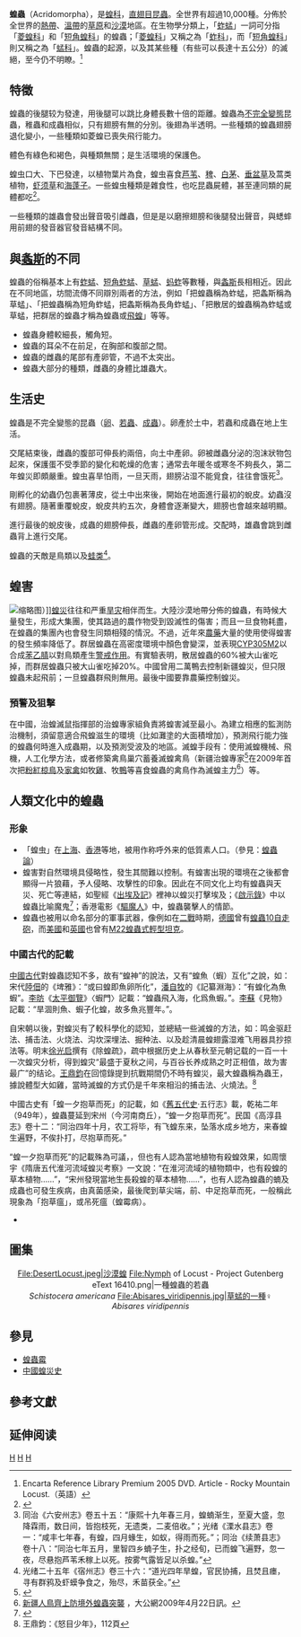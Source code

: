 {{Multiple issues|{{expert|subject=昆蟲學|time=2020-02-17T12:07:09+00:00}}
{{refimprove|time=2020-02-17T12:07:09+00:00}}}}{{about|生物|同名武器|蝗蟲坦克|和|蝗蟲10自走炮|在地人對外來人、外国人的蔑稱|蝗蟲论}}
{{Automatic taxobox
| taxon = Caelifera
| authority = 
| name= 蝗蟲
| image = Oxya yezoensis November 2007 Osaka Japan.jpg
| image_caption = 小翅稻蝗（''Oxya yezoensis''） 
| subdivision_ranks = [[科|科]]
| subdivision =
*[[蝗總科|蝗總科]] Acridoidea
**[[蝗科|蝗科]] Acrididae
**[[網翅蝗科|網翅蝗科]] Arcypteridae
**[[斑腿蝗科|斑腿蝗科]] Catantopidae
**[[Charilaidae|Charilaidae]]
**[[瘤錐蝗科|瘤錐蝗科]] Chrotogonidae
**[[沙蝗科|沙蝗科]] Lathiceridae
**[[小蝻蝗科|小蝻蝗科]] Lentulidae
**[[癩蝗科|癩蝗科]] Pamphagidae
**[[牛蝗科|牛蝗科]] Pneumoridae
**[[枝蝗科|枝蝗科]] Proscopiidae
**[[錐頭蝗科|錐頭蝗科]] Pyrgomorphidae
*[[短角蝗總科|短角蝗總科]]（[[蜢科|蜢科]]）Eumastacoidea
**[[短角蝗科|短角蝗科]]（[[蜢科|蜢科]]）Eumastacidae
*[[菱蝗總科|菱蝗總科]]（[[蚱科|蚱科]]）Tetrigoidea
**[[股溝蚱科|股溝蚱科]] Batrachididae
**[[菱蝗科|菱蝗科]]（[[蚱科|蚱科]]）Tetrigidae
*[[蚤螻總科|蚤螻總科]] Tridactyloidea
**[[短足螻科|短足螻科]] Cylindrachetidae
**[[Rhipipterygidae|Rhipipterygidae]]
**[[蚤螻科|蚤螻科]] Tridactylidae
}}

'''蝗蟲'''（Acridomorpha），是[[蝗科|蝗科]]，[[直翅目|直翅目]][[昆蟲|昆蟲]]。全世界有超過10,000種。分佈於全世界的[[热带|熱帶]]、[[温带|溫帶]]的[[草原|草原]]和[[沙漠|沙漠]]地區。在生物學分類上，「[[蚱蜢|蚱蜢]]」一詞可分指「[[菱蝗科|菱蝗科]]」和「[[短角蝗科|短角蝗科]]」的蝗蟲；「[[菱蝗科|菱蝗科]]」又稱之為「[[蚱科|蚱科]]」，而「[[短角蝗科|短角蝗科]]」則又稱之為「[[蜢科|蜢科]]」。蝗蟲的起源，以及其某些種（有些可以長達十五公分）的滅絕，至今仍不明瞭。<ref name="Encarta">Encarta Reference Library Premium 2005 DVD. Article - Rocky Mountain Locust.（英語）</ref>

==特徵==
蝗蟲的後腿较为發達，用後腿可以跳比身體長數十倍的距離。蝗蟲為[[不完全變態|不完全變態]]昆蟲，稚蟲和成蟲相似，只有翅膀有無的分別。後翅為半透明。一些種類的蝗蟲翅膀退化變小，一些種類如菱蝗已喪失飛行能力。

體色有綠色和褐色，與種類無關；是生活環境的保護色。

蝗虫口大、下巴發達，以植物葉片為食，蝗虫喜食[[芦苇|芦苇]]、[[稗|稗]]、[[白茅|白茅]]、[[垂盆草|垂盆草]]及蒿类植物，[[虾须草|虾须草]]和[[海蓬子|海蓬子]]。一些蝗虫種類是雜食性，也吃昆蟲屍體，甚至連同類的屍體都吃<ref>{{Cite web |url=http://www.epochtimes.com/b5/3/6/15/n329128.htm |title=暖冬乾旱 美國西部蝗災肆虐 |access-date=2008-01-23 |archive-date=2021-05-04 |archive-url=https://web.archive.org/web/20210504195040/https://www.epochtimes.com/b5/3/6/15/n329128.htm |dead-url=no }}</ref>。

一些種類的雄蟲會發出聲音吸引雌蟲，但是是以磨擦翅膀和後腿發出聲音，與蟋蟀用前翅的發音器官發音結構不同。

==與[[螽斯科|螽斯]]的不同==
蝗蟲的俗稱基本上有[[蚱蜢|蚱蜢]]、[[短角蚱蜢|短角蚱蜢]]、[[草蜢|草蜢]]、[[蚂蚱|蚂蚱]]等數種，與[[螽斯科|螽斯]]長相相近。因此在不同地區，坊間流傳不同辯別兩者的方法，例如「把蝗蟲稱為蚱蜢，把螽斯稱為草蜢」、「把蝗蟲稱為短角蚱蜢，把螽斯稱為長角蚱蜢」、「把散居的蝗蟲稱為蚱蜢或草蜢，把群居的蝗蟲才稱為蝗蟲或[[飛蝗|飛蝗]]」等等。

*蝗蟲身體較細長，觸角短。
*蝗蟲的耳朵不在前足，在胸部和腹部之間。
*蝗蟲的雌蟲的尾部有產卵管，不過不太突出。
*蝗蟲大部分的種類，雌蟲的身體比雄蟲大。

==生活史==
蝗蟲是不完全變態的昆蟲（[[卵|卵]]、[[若蟲|若蟲]]、[[成蟲|成蟲]]）。卵產於土中，若蟲和成蟲在地上生活。

交尾結束後，雌蟲的腹部可伸長約兩倍，向土中產卵。卵被雌蟲分泌的泡沫狀物包起來，保護蛋不受季節的變化和乾燥的危害；通常去年暖冬或寒冬不夠長久，第二年蝗災即頗嚴重。蝗虫喜旱怕雨，一旦天雨，翅膀沾湿不能覓食，往往會饿死<ref>同治《六安州志》卷五十五：“康熙十九年春三月，蝗蝻渐生，至夏大盛，忽降霖雨，数日间，皆抱枝死，无遗类，二麦倍收。”；光绪《溧水县志》卷一：“咸丰七年春，有蝗，四月蝝生，如蚁，得雨而死。”；同治《续萧县志》卷十八：“同治七年五月，里智四乡蝻子生，扑之经旬，已而蝗飞遍野，忽一夜，尽悬抱芦苇禾稼上以死。按雾气露皆足以杀蝗。”</ref>。

剛孵化的幼蟲仍包裹著薄皮，從土中出來後，開始在地面進行最初的蛻皮。幼蟲沒有翅膀。隨著重覆蛻皮，蛻皮共約五次，身體會逐漸變大，翅膀也會越來越明顯。

進行最後的蛻皮後，成蟲的翅膀伸長，雌蟲的產卵管形成。交配時，雄蟲會跳到雌蟲背上進行交尾。

蝗蟲的天敵是鳥類以及[[蛙类|蛙类]]<ref>光绪二十五年《宿州志》卷三十六：“道光四年旱蝗，官民协捕，且焚且瘗，寻有群鸦及虾蟆争食之，殆尽，禾苗获全。”</ref>。

==蝗害==
[[File:Swarm_of_Locusts.JPG|缩略图]]）]][[蝗災|蝗災]]往往和严重[[旱灾|旱灾]]相伴而生。大陸沙漠地帶分佈的蝗蟲，有時候大量發生，形成大集團，使其路過的農作物受到毀滅性的傷害；而且一旦食物耗盡，在蝗蟲的集團內也會發生同類相殘的情況。不過，近年來[[農藥|農藥]]大量的使用使得蝗害的發生頻率降低了。群居蝗蟲在高密度環境中顏色會變深，並表現[[CYP305M2|CYP305M2]]以合成[[苯乙腈|苯乙腈]]以對鳥類產生[[警戒作用|警戒作用]]。有實驗表明，散居蝗蟲的60%被大山雀吃掉，而群居蝗蟲只被大山雀吃掉20%。中國曾用二萬鴨去控制新疆蝗災，但只限蝗蟲未起飛前；一旦蝗蟲群飛則無用。最後中國要靠農藥控制蝗災。

===預警及狙擊===
在中國，治蝗滅鼠指揮部的治蝗專家組負責將蝗害減至最小。為建立相應的監測防治機制，須留意適合飛蝗滋生的環境（比如灘塗的大面積增加），預測飛行能力強的蝗蟲何時進入成蟲期，以及預測受波及的地區。滅蝗手段有：使用滅蝗機械、飛機，人工化學方法，或者修築禽鳥巢穴蓄養滅蝗禽鳥（新疆治蝗專家<ref>{{Cite web |title=新疆維吾爾自治區治蝗滅鼠指揮部辦公室 |url=http://www.xjzhms.cn/ |dead-url=yes |access-date=2009-04-22 |archive-url=https://web.archive.org/web/20090428091618/http://www.xjzhms.cn/ |archive-date=2009-04-28 }}</ref>在2009年首次把[[粉紅椋鳥|粉紅椋鳥]]及[[家禽|家禽]]如牧[[雞|雞]]、牧[[鴨|鴨]]等喜食蝗蟲的禽鳥作為滅蝗主力<ref>[http://www.takungpao.com/news/09/04/22/_IN-1069842.htm 新疆人鳥齊上防境外蝗蟲突襲] {{Wayback|url=http://www.takungpao.com/news/09/04/22/_IN-1069842.htm |date=20090429000203 }}，大公網2009年4月22日訊。</ref>）等。

==人類文化中的蝗蟲==
===形象===
* 「蝗虫」在[[上海|上海]]、[[香港|香港]]等地，被用作称呼外来的低質素人口。（參見：[[蝗蟲論|蝗蟲論]]）
* 蝗害對自然環境具侵略性，發生其間難以控制。有蝗害出現的環境在之後都會顯得一片狼藉，予人侵略、攻擊性的印象。因此在不同文化上均有蝗蟲與天災、死亡等連結，如聖經《[[出埃及記|出埃及記]]》裡神以蝗災打擊埃及；《[[啟示錄|啟示錄]]》中以蝗蟲比喻魔鬼<ref>{{Cite web |url=http://www.epochtimes.com/b5/2/6/19/n197247.htm |title=蝗災屢見不鮮 蝗蟲是魔鬼化身? |access-date=2011-09-22 |archive-date=2021-05-04 |archive-url=https://web.archive.org/web/20210504195107/https://www.epochtimes.com/b5/2/6/19/n197247.htm |dead-url=no }}</ref>；香港電影《[[驅魔人|驅魔人]]》中，蝗蟲襲擊人的情節。
* 蝗蟲也被用以命名部分的軍事武器，像例如在[[二戰|二戰]]時期，[[德國|德國]]曾有[[蝗蟲10自走砲|蝗蟲10自走砲]]，而[[美國|美國]]和[[英國|英國]]也曾有[[M22蝗蟲式輕型坦克|M22蝗蟲式輕型坦克]]。

===中國古代的記載===
[[中國古代|中國古代]]對蝗蟲認知不多，故有“蝗神”的說法，又有“蝗魚（蝦）互化”之說，如：宋代[[陸佃|陸佃]]的《埤雅》：“或曰蝗即魚卵所化”，[[潘自牧|潘自牧]]的《記纂淵海》：“有蝗化為魚蝦”。[[李昉|李昉]]《[[太平御覽|太平御覽]]》〈蝦門〉記載：“蝗蟲飛入海，化爲魚蝦。”。[[李蘇|李蘇]]《見物》記載：“旱涸則魚、蝦子化蝗，故多魚兆豐年。”。

自宋朝以後，對蝗災有了較科學化的認知，並總結一些滅蝗的方法，如：鸣金驱赶法、捕击法、火烧法、沟坎深埋法、掘种法、以及趁清晨蝗翅露湿难飞用器具抄掠法等。明末[[徐光启|徐光启]]撰有《除蝗疏》，疏中根据历史上从春秋至元朝记载的一百一十一次蝗灾分析，得到蝗灾“最盛于夏秋之间，与百谷长养成熟之时正相值，故为害最广”的结论。[[王鼎鈞|王鼎鈞]]在回憶錄提到抗戰期間仍不時有蝗災，最大蝗蟲稱為蟲王，據說體型大如雞，當時滅蝗的方式仍是千年來相沿的捕击法、火燒法。<ref>王鼎鈞：《怒目少年》，112頁</ref>

中國古史有「蝗一夕抱草而死」的記載，如《[[舊五代史|舊五代史]]·五行志》載，乾祐二年（949年），蝗蟲蔓延到宋州（今河南商丘），“蝗一夕抱草而死”。民国《高淳县志》卷十二：“同治四年十月，农工将毕，有飞蝗东来，坠落水成乡地方，来春蝗生遍野，不俟扑打，尽抱草而死。”

“蝗一夕抱草而死”的記載殊為可議，{{Citation needed|有人認為只是官員為粉飾太平|time=2020-02-17T12:07:09+00:00}}，但也有人認為當地植物有殺蝗效果，如周懷宇《隋唐五代淮河流域蝗災考察》一文說：“在淮河流域的植物類中，也有殺蝗的草本植物……”，“宋州發現當地生長殺蝗的草本植物……”，也有人認為蝗蟲的蝻及成蟲也可發生疾病，由真菌感染，最後爬到草尖端，前、中足抱草而死，一般稱此現象為「抱草瘟」，或吊死瘟（蝗霉病）。

*

==圖集==
<center>
<gallery>
File:DesertLocust.jpeg|沙漠蝗
File:Nymph of Locust - Project Gutenberg eText 16410.png|一種蝗蟲的若蟲<br>''Schistocera americana''
File:Abisares_viridipennis.jpg|草蜢的一種♀<br>''Abisares viridipennis''
</gallery>
</center>

==參見==
{{Commonscat|Caelifera}}
* [[蝗蟲霉|蝗蟲霉]]
* [[中國蝗災史|中國蝗災史]]

== 參考文獻 ==
{{reflist|2}}

== 延伸阅读 ==
{{Wikisource further reading}}

{{wikinews|聯合國要求撥款 設立蝗蟲預警系統}}
{{Taxonbar}}
[[Category:剑角蝗科|H]]
[[Category:害蟲|H]]
[[Category:可食用昆蟲|H]]